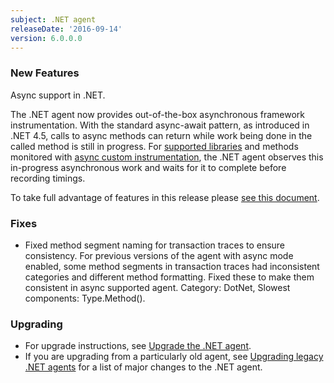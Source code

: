 ```yaml
---
subject: .NET agent
releaseDate: '2016-09-14'
version: 6.0.0.0
---
```


### New Features

Async support in .NET.

The .NET agent now provides out-of-the-box asynchronous framework instrumentation. With the standard async-await pattern, as introduced in .NET 4.5, calls to async methods can return while work being done in the called method is still in progress. For [supported libraries](https://docs.newrelic.com/docs/agents/net-agent/features/async-support-net#features) and methods monitored with [async custom instrumentation](https://docs.newrelic.com/docs/agents/net-agent/instrumentation/net-custom-transactions#example-custom-txn-async), the .NET agent observes this in-progress asynchronous work and waits for it to complete before recording timings.

To take full advantage of features in this release please [see this document](https://docs.newrelic.com/docs/agents/net-agent/features/async-support-net).

### Fixes

* Fixed method segment naming for transaction traces to ensure consistency. For previous versions of the agent with async mode enabled, some method segments in transaction traces had inconsistent categories and different method formatting. Fixed these to make them consistent in async supported agent. Category: DotNet, Slowest components: Type.Method().

### Upgrading

* For upgrade instructions, see [Upgrade the .NET agent](/docs/agents/net-agent/installation-configuration/upgrade-net-agent#updating_net).
* If you are upgrading from a particularly old agent, see [Upgrading legacy .NET agents](/docs/agents/net-agent/troubleshooting/upgrading-legacy-net-agents) for a list of major changes to the .NET agent.
